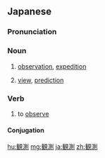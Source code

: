 ==Japanese==
{{ja-kanjitab|かん|そく|yomi=o}}

===Pronunciation===
{{ja-pron|かんそく|y=o}}

===Noun===
{{ja-noun|かんそく|kyu=觀測}}

# [[observation]], [[expedition]]
#: {{ja-usex|南極観測のための砕氷船|^なんきょく かんそく の ため の さいひょうせん|an icebreaker used in an Antarctic expedition}}
# [[view]], [[prediction]]

===Verb===
{{ja-verb-suru|tr=trans|かんそく|kyu=觀測}}

# to [[observe]]

====Conjugation====
{{ja-suru|かんそく}}

[[hu:観測]]
[[mg:観測]]
[[ja:観測]]
[[zh:観測]]